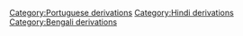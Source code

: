 {{stub}}
[[Category:Portuguese derivations]]
[[Category:Hindi derivations]]
[[Category:Bengali derivations]]